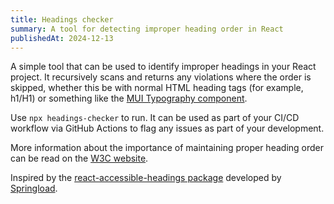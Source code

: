 ```yaml
---
title: Headings checker
summary: A tool for detecting improper heading order in React
publishedAt: 2024-12-13
---
```

A simple tool that can be used to identify improper headings in your React project. It recursively scans and returns any violations where the order is skipped, whether this be with normal HTML heading tags (for example, h1/H1) or something like the [MUI Typography component](https://mui.com/material-ui/react-typography/).

Use `npx headings-checker` to run. It can be used as part of your CI/CD workflow via GitHub Actions to flag any issues as part of your development.&#x20;

More information about the importance of maintaining proper heading order can be read on the [W3C website](https://www.w3.org/WAI/tutorials/page-structure/headings/).

Inspired by the [react-accessible-headings package](https://github.com/springload/react-accessible-headings) developed by [Springload](https://www.springload.co.nz/).

